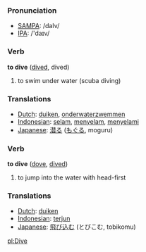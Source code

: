 === Pronunciation ===
*[[w:SAMPA|SAMPA]]: /daIv/
*[[w:IPA|IPA]]: /'daɪv/

=== Verb ===

'''to dive''' ([[dived]], dived)

# to swim under water (scuba diving)

=== Translations ===
*[[Dutch]]: [[duiken]], [[onderwaterzwemmen]]
*[[Indonesian]]: [[selam]], [[selam|menyelam]], [[selam|menyelami]]
*[[Japanese]]: [[潜る]] ([[もぐる]], moguru)

=== Verb ===

'''to dive''' ([[dove]], [[dived]])

# to jump into the water with head-first

=== Translations ===
*[[Dutch]]: [[duiken]]
*[[Indonesian]]: [[terjun]]
*[[Japanese]]: [[飛び込む]] (とびこむ, tobikomu)

[[pl:Dive]]